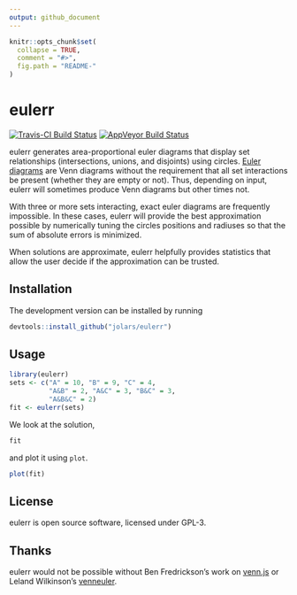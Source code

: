 ```yaml
---
output: github_document
---
```


<!-- README.md is generated from README.Rmd. Please edit that file -->

```r
knitr::opts_chunk$set(
  collapse = TRUE,
  comment = "#>",
  fig.path = "README-"
)
```

# eulerr

[![Travis-CI Build Status](https://travis-ci.org/jolars/eulerr.svg?branch=master)](https://travis-ci.org/jolars/eulerr)
[![AppVeyor Build Status](https://ci.appveyor.com/api/projects/status/github/jolars/eulerr?branch=master&svg=true)](https://ci.appveyor.com/project/jolars/eulerr)

eulerr generates area-proportional euler diagrams that display set
relationships (intersections, unions, and disjoints) using circles.
[Euler diagrams](https://en.wikipedia.org/wiki/Euler_diagram) are Venn
diagrams without the requirement that all set interactions be present (whether
they are empty or not). Thus, depending on input, eulerr will sometimes
produce Venn diagrams but other times not.

With three or more sets interacting, exact euler diagrams are frequently
impossible. In these cases, eulerr will provide the best
approximation possible by numerically tuning the circles positions and radiuses
so that the sum of absolute errors is minimized.

When solutions are approximate, eulerr helpfully provides statistics
that allow the user decide if the approximation can be trusted.

## Installation

The development version can be installed by running

```r
devtools::install_github("jolars/eulerr")
```

## Usage

```r
library(eulerr)
sets <- c("A" = 10, "B" = 9, "C" = 4,
          "A&B" = 2, "A&C" = 3, "B&C" = 3,
          "A&B&C" = 2)
fit <- eulerr(sets)
```

We look at the solution,

```r
fit
```

and plot it using `plot`.

```r
plot(fit)
```

## License

eulerr is open source software, licensed under GPL-3.

## Thanks

eulerr would not be possible without Ben Fredrickson's work on
[venn.js](http://www.benfrederickson.com) or Leland
Wilkinson's
[venneuler](https://cran.r-project.org/web/packages/venneuler/index.html).

